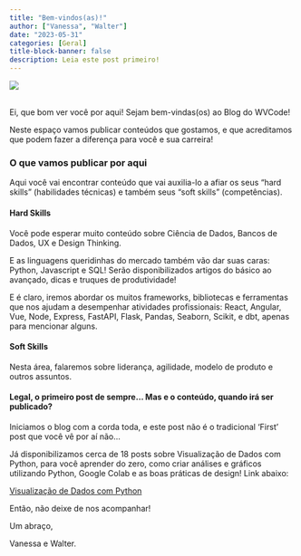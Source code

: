 ```yaml
---
title: "Bem-vindos(as)!"
author: ["Vanessa", "Walter"]
date: "2023-05-31"
categories: [Geral]
title-block-banner: false
description: Leia este post primeiro!
---
```


![](../../library/concepts/programming_place.jpg)

<br>
Ei, que bom ver você por aqui! Sejam bem-vindas(os) ao Blog do WVCode!

Neste espaço vamos publicar conteúdos que gostamos, e que acreditamos que podem fazer a diferença para você e sua carreira!

### O que vamos publicar por aqui

Aqui você vai encontrar conteúdo que vai auxilia-lo a afiar os seus "hard skills" (habilidades técnicas) e também seus "soft skills" (competências).

#### Hard Skills

Você pode esperar muito conteúdo sobre Ciência de Dados, Bancos de Dados, UX e Design Thinking. 

E as linguagens queridinhas do mercado também vão dar suas caras:  Python, Javascript e SQL! Serão disponibilizados artigos do básico ao avançado, dicas e truques de produtividade! 

E é claro, iremos abordar os muitos frameworks, bibliotecas e ferramentas que nos ajudam a desempenhar atividades profissionais: React, Angular, Vue, Node, Express, FastAPI, Flask, Pandas, Seaborn, Scikit, e dbt, apenas para mencionar alguns.

#### Soft Skills

Nesta área, falaremos sobre liderança, agilidade, modelo de produto e outros assuntos.

#### Legal, o primeiro post de sempre... Mas e o conteúdo, quando irá ser publicado?

Iniciamos o blog com a corda toda, e este post não é o tradicional 'First' post que você vê por aí não...

Já disponibilizamos cerca de 18 posts sobre Visualização de Dados com Python, para você aprender do zero, como criar análises e gráficos utilizando Python, Google Colab e as boas práticas de design! Link abaixo:

[Visualização de Dados com Python](/posts/data-100/index.html)


Então, não deixe de nos acompanhar!


Um abraço,

Vanessa e Walter.
